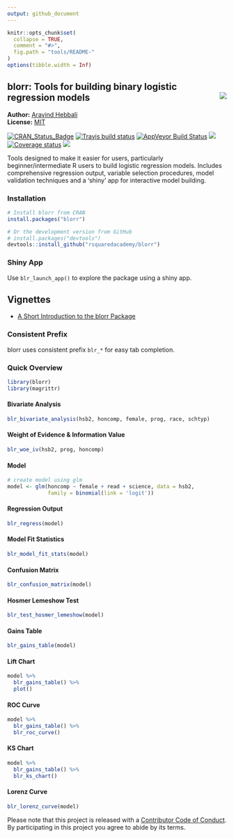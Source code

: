 ```yaml
---
output: github_document
---
```


<!-- README.md is generated from README.Rmd. Please edit that file -->

```r
knitr::opts_chunk$set(
  collapse = TRUE,
  comment = "#>",
  fig.path = "tools/README-"
)
options(tibble.width = Inf)
```

blorr: Tools for building binary logistic regression models <img src="hex_blorr.png" align="right" />
------------

**Author:** [Aravind Hebbali]()<br/>
**License:** [MIT](https://opensource.org/licenses/MIT)

[![CRAN_Status_Badge](http://www.r-pkg.org/badges/version/blorr)](https://cran.r-project.org/package=blorr)
[![Travis build status](https://travis-ci.org/rsquaredacademy/blorr.svg?branch=master)](https://travis-ci.org/rsquaredacademy/blorr) [![AppVeyor Build Status](https://ci.appveyor.com/api/projects/status/github/rsquaredacademy/blorr?branch=master&svg=true)](https://ci.appveyor.com/project/rsquaredacademy/blorr) 
[![](https://cranlogs.r-pkg.org/badges/grand-total/blorr)](https://cran.r-project.org/package=blorr) [![Coverage status](https://codecov.io/gh/rsquaredacademy/blorr/branch/master/graph/badge.svg)](https://codecov.io/github/rsquaredacademy/blorr?branch=master) ![](https://img.shields.io/badge/lifecycle-maturing-blue.svg)
 
Tools designed to make it easier for users, particularly beginner/intermediate R users to build logistic regression models. Includes comprehensive regression 
output, variable selection procedures, model validation techniques and a 'shiny' app for interactive model building.

### Installation

```r
# Install blorr from CRAN
install.packages("blorr")

# Or the development version from GitHub
# install.packages("devtools")
devtools::install_github("rsquaredacademy/blorr")
```

### Shiny App

Use `blr_launch_app()` to explore the package using a shiny app.

## Vignettes

- [A Short Introduction to the blorr Package](https://blorr.rsquaredacademy.com/articles/introduction.html)

### Consistent Prefix

blorr uses consistent prefix `blr_*` for easy tab completion.

### Quick Overview

```r
library(blorr)
library(magrittr)
```

#### Bivariate Analysis 

```r
blr_bivariate_analysis(hsb2, honcomp, female, prog, race, schtyp)
```

#### Weight of Evidence & Information Value

```r
blr_woe_iv(hsb2, prog, honcomp)
```

#### Model

```r
# create model using glm
model <- glm(honcomp ~ female + read + science, data = hsb2,
             family = binomial(link = 'logit'))
```

#### Regression Output

```r
blr_regress(model)
```

#### Model Fit Statistics

```r
blr_model_fit_stats(model)
```

#### Confusion Matrix

```r
blr_confusion_matrix(model)
```

#### Hosmer Lemeshow Test

```r
blr_test_hosmer_lemeshow(model)
```

#### Gains Table

```r
blr_gains_table(model)
```

#### Lift Chart

```r
model %>%
  blr_gains_table() %>%
  plot()
```

#### ROC Curve

```r
model %>%
  blr_gains_table() %>%
  blr_roc_curve()
```

#### KS Chart

```r
model %>%
  blr_gains_table() %>%
  blr_ks_chart()
```

#### Lorenz Curve

```r
blr_lorenz_curve(model)
```

Please note that this project is released with a [Contributor Code of Conduct](CONDUCT.md). By participating in this project you agree to abide by its terms.
